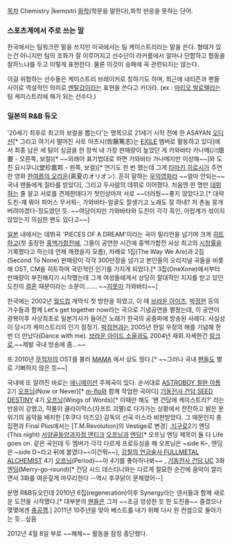 [[목차]]
Chemistry |kemɪstri
[[화학]](학문을 말한다),화학 반응을 뜻하는 단어.

=== 스포츠계에서 주로 쓰는 말 ===
한국에서는 팀워크란 말을 쓰지만 미국에서는 팀 케미스트리라는 말을 쓴다. 형태가 있는건 아니지만 팀의 조화가 잘 이루어지고 선수단이 라커룸에서 얼마나 단합하고 협동을 잘하느냐를 두고 이렇게 표현한다. 물론 이것이 승패에 꼭 관련되지는 않는다.

이걸 위협하는 선수들은 케미스트리 브레이커로 칭하기도 하며, 최근에 네티즌과 팬들 사이로 역설적인 의미로 [[멘탈]]갑이라는 표현을 쓴다고 카더라. (ex : [[마리오 발로텔리]]는 팀 케미스트리에 해가 되는 선수다.)
=== 일본의 R&B 듀오 ===
{{{#!html
<img alt="test" src="http://cfile4.uf.tistory.com/image/115600354D60E02C1D54EB"></img>}}}

'20세기 최후로 최고의 보컬을 뽑는다'는 명목으로 21세기 시작 전에 한 ASAYAN [[오디션]][* 그리고 여기서 떨어진 사토 아츠시(佐藤篤志)는 [[EXILE]] 멤버로 활동하고 있다]에서 최종 남은 세 팀이 싱글을 한 장씩 내 가장 판매량이 높았던 게 카와바타 카나메(川畑要 - 오른쪽, 보컬)[* ~~외래어 표기법대로 하면 가와바타 가나메지만 이상해~~]와 도친 요시쿠니(堂珍嘉邦 - 왼쪽, 보컬)[* 연기도 한 번 했는데 그게 [[타마키 히로시]]가 주연한 영화 [[한여름의 오리온]](真夏のオリオン). 흔히 말하는 [[우익영화]]라 ~~얼마 안되는~~ 국내 팬들에게 질타를 받았다], 그리고 두사람의 데뷔로 이어졌다. 
처음엔 한 명만 [[데뷔]]하는 줄 알고 서로를 견제한데다가 첫인상마저 서로 ~~더러웠~~좋지 않았다고.[* 대략 도친-쟤 뭐야 피어스 무서워-, 가와바타-얼굴도 잘생기고 노래도 잘 하네? 저 촌놈 뭉개버려야겠다-정도였던 듯. ~~여담이지만 가와바타와 도친이 각각 흑인, 아랍계가 섞이지 않았는지 의심한 팬도 있다고~~]  

[[일본]] 내에서는 데뷔곡 'PIECES OF A DREAM'이라는 곡이 밀리언을 넘기며 크게 [[히트]]하고(첫 출장한 [[홍백가합전]]에, 그들이 공연한 시간에 홍백가합전 사상 최고의 [[시청률]]을 기록했다고 하는데 언제 깨졌을지 모름), 차례로 1집(The Way We Are)과 2집(Second To None) 판매량이 각각 300만장을 넘기고 본인들의 오리지널 곡들을 비롯해 OST, CM을 히트하며 국민적인 인기를 가지게 되었다.[* 3집(OneXone)에서부터 판매량이 부진해지기 시작했는데 그게 여성들에게서 상당히 절대적인 지지를 받고 있던 도친의 [[결혼]] 때문이라는 소문이……. ~~[[지못미]] 가와바타~~]

한국에는 2002년 [[월드컵]] 개막식 첫 방한을 하였고, 이 때 [[브라운 아이즈]], [[박정현]] 등의 가수들과 함께 Let's get together now라는 곡으로 기념공연을 펼쳤는데, 이 공연이 광복이후 사상최초로 일본가사가 들어간 노래가 한국의 공중파에 방송된 사례다. 사실상 이 당시가 케미스트리의 인기 절정기. [[박정현]]과는 2005년 한일 우정의 해를 기념해 한번 더 만났다(Dance with me). [[브라운 아이드 소울]]과도 2004년 재회.자세한건 [http://blog.naver.com/milkthejeong?Redirect=Log&logNo=168426489/ 링크로].~~제발 국내 방송에 좀...~~

또 2010년 [[무적자]]의 OST를 불러 [[MAMA]] 에서 상도 줬다.[* ~~그러나 국내 [[팬]]들도 별로 기뻐하지 않은 듯~~]

국내에 또 알려진 바로는 [[애니메이션]] 주제곡이 있다. 순서대로 [[ASTROBOY 철완 아톰]] 2기 [[오프닝]](Now or Never)[* [[m-flo]]와 함께 작업한 곡이다] [[기동전사 건담 SEED DESTINY]] 4기 [[오프닝]](Wings of Words)[* 이때만 해도 '왠 건담에 케미스트리?' 라는 반응이 강했고, 작품이 클라이막스(자프트 괴멸)로 다가가는 상황에서 잔잔하고 밝은 분위기의 음악을 배치한 [후쿠다 미츠오] 감독의 선곡 미스라 비판받았다. 그 때문인지 총집편과 Final Plus에서는 [T.M.Revolution]의 Vestige로 변경] ,[[지구로]]2기 엔딩 (This night) [[서양골동양과자점 앤티크]] [[오프닝]]과 [[엔딩]][* 오프닝 엔딩 제목이 둘 다 Life goes on. 같은 곡인데 두 멤버가 각각 다르게 프로듀싱을 해 오프닝은 ~side K~, 엔딩은 ~side D~라고 뒤에 붙였다~~이건뭐~~], [[강철의 연금술사 FULLMETAL ALCHEMIST]] 4기 [[오프닝]](Period)~~아 4기를 좋아하나봐~~ , [[기동전사 건담 UC]] 3화 [[엔딩]](Merry-go-round)[* 건담 시드 데스티니와는 다르게 절묘한 순간에 음악이 깔리면서 3화를 여운깊게 마무리한다 --역시 후쿠닭이 문제였어--]

분명 R&B듀오인데 2010년 6집(regeneration)이후 Synergy라는 댄서들과 함께 새로운 도전을 시작했다.[* 대부분의 [[팬]]들은 그저 ~~조금 엉성한 듯 한 도친을~~ 즐겼으나 몇몇에겐 [[충공깽]].] 2011년 10주년을 맞아 베스트를 내기 위해 다시 원 컨셉으로 돌아가는 듯...싶음



2012년 4월 8일 부로 ~~해체~~ 활동을 잠정 중단했다.
